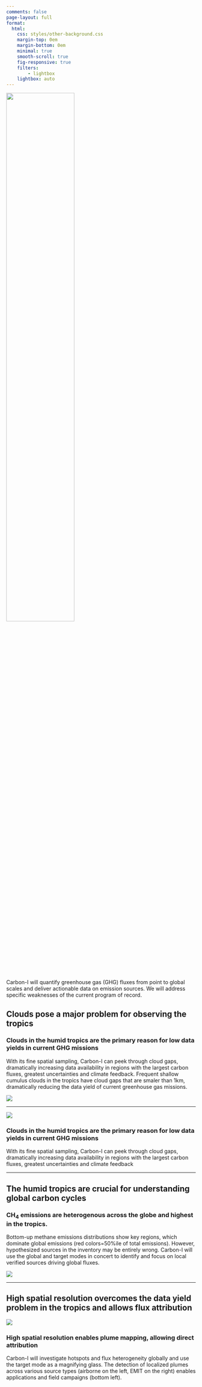 ```yaml
---
comments: false
page-layout: full
format:
  html:
    css: styles/other-background.css  
    margin-top: 0em
    margin-bottom: 0em
    minimal: true
    smooth-scroll: true
    fig-responsive: true
    filters:
        - lightbox
    lightbox: auto
---
```

![](/img/Logo-Black.png){fig-alt="A drawing of an elephant." fig-align="left" width=60%}<br>

Carbon-I will quantify greenhouse gas (GHG) fluxes from point to global scales and deliver actionable data on emission sources. We will address specific weaknesses of the current program of record.


## Clouds pose a major problem for observing the tropics

::: {.content-container}
::: {.top-story .caltech-background}


::: grid
::: {.g-col-12 .g-col-lg-4 .top-story-text}
### Clouds in the humid tropics are the primary reason for low data yields in current GHG missions
With its fine spatial sampling, Carbon-I can peek through cloud gaps,
dramatically increasing data availability in regions with the largest carbon
fluxes, greatest uncertainties and climate feedback. Frequent shallow cumulus clouds in the tropics have cloud gaps that are smaler than 1km, dramatically reducing the data yield of current greenhouse gas missions.  
:::
::: {.g-col-12 .g-col-lg-8 .top-story-img}
![](/img/Fig1_zoom.png)
:::
:::

:::
:::


---


::: {.content-container}
::: {.top-story .caltech-background}


::: grid
::: {.g-col-12 .g-col-lg-8 .top-story-img}
![](/img/Fig3_yields.png)
:::
::: {.g-col-12 .g-col-lg-4 .top-story-text}
### Clouds in the humid tropics are the primary reason for low data yields in current GHG missions
With its fine spatial sampling, Carbon-I can peek through cloud gaps,
dramatically increasing data availability in regions with the largest carbon
fluxes, greatest uncertainties and climate feedback  
:::

:::

:::
:::


---

## The humid tropics are crucial for understanding global carbon cycles

::: {.content-container}
::: {.top-story .caltech-background}


::: grid
::: {.g-col-12 .g-col-lg-4 .top-story-text}
### CH<sub>4</sub> emissions are heterogenous across the globe and highest in the tropics.
Bottom-up methane emissions distributions show key regions, which
dominate global emissions (red colors=50%ile of total emissions).
However, hypothesized sources in the inventory may be entirely
wrong. Carbon-I will use the global and target modes in concert to
identify and focus on local verified sources driving global fluxes.
:::
::: {.g-col-12 .g-col-lg-8 .top-story-img}
![](/img/Fig4_methane.png)
:::
:::

:::
:::

---

## High spatial resolution overcomes the data yield problem in the tropics and allows flux attribution

::: {.content-container}
::: {.top-story .caltech-background}


::: grid
::: {.g-col-12 .g-col-lg-8 .top-story-img}
![](/img/Fig5_plumes.png)
:::
::: {.g-col-12 .g-col-lg-4 .top-story-text}
### High spatial resolution enables plume mapping, allowing direct attribution
Carbon-I will investigate hotspots and flux heterogeneity
globally and use the target mode as a magnifying glass. The detection of
localized plumes across various source types (airborne on the left, EMIT
on the right) enables applications and field campaigns (bottom left). 
:::

:::

:::
:::





